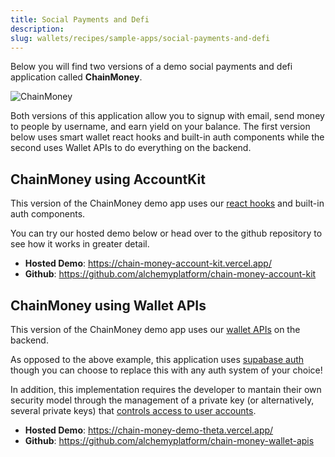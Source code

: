 ```yaml
---
title: Social Payments and Defi
description:
slug: wallets/recipes/sample-apps/social-payments-and-defi
---
```


Below you will find two versions of a demo social payments and defi application called **ChainMoney**.

![ChainMoney](/images/wallets/chain-money.png)

Both versions of this application allow you to signup with email, send money to people by username, and earn yield on your balance.
The first version below uses smart wallet react hooks and built-in auth components while the second uses Wallet APIs to do everything on the backend.

## ChainMoney using AccountKit

This version of the ChainMoney demo app uses our [react hooks](/docs/wallets/reference/account-kit/react) and built-in auth components.

You can try our hosted demo below or head over to the github repository to see how it works in greater detail.

- **Hosted Demo**: https://chain-money-account-kit.vercel.app/
- **Github**: https://github.com/alchemyplatform/chain-money-account-kit

## ChainMoney using Wallet APIs

This version of the ChainMoney demo app uses our [wallet APIs](/docs/wallets/api-reference/smart-wallets/wallet-api-endpoints/wallet-api-endpoints/wallet-request-account) on the backend.

As opposed to the above example, this application uses [supabase auth](https://supabase.com/docs/guides/auth) though you can choose to replace this with any auth system of your choice!

In addition, this implementation requires the developer to mantain their own security model through the management of a private key (or alternatively, several private keys) that [controls access to user accounts](https://github.com/alchemyplatform/chain-money-wallet-apis/blob/4b563fbbaebc6558aa65afbd588fb3e6699e6c2b/lib/wallet-service.ts#L123-L134).

- **Hosted Demo**: https://chain-money-demo-theta.vercel.app/
- **Github**: https://github.com/alchemyplatform/chain-money-wallet-apis
